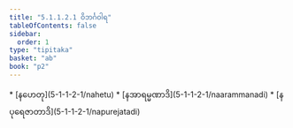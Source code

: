 ```yaml
---
title: "5.1.1.2.1 ဝိဘင်္ဂဝါရ"
tableOfContents: false
sidebar:
  order: 1
type: "tipitaka"
basket: "ab"
book: "p2"
---
```



<DynamicBreadcrumb />



<TableOfContents book="p2" section="5.1.1.2.1">
* [နဟေတု](5-1-1-2-1/nahetu)
* [နအာရမ္မဏာဒိ](5-1-1-2-1/naarammanadi)
* [နပုရေဇာတာဒိ](5-1-1-2-1/napurejatadi)
</TableOfContents>
